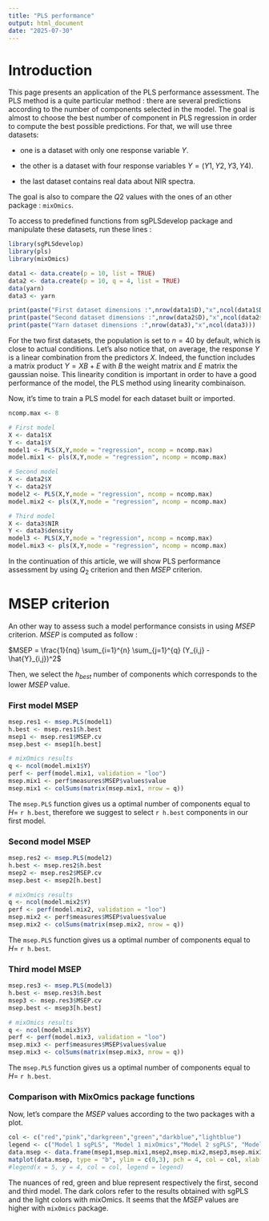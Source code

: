 ```yaml
---
title: "PLS performance"
output: html_document
date: "2025-07-30"
---
```



# Introduction

This page presents an application of the PLS performance assessment. The PLS method is a quite particular method : there are several predictions according to the number of components selected in the model. The goal is almost to choose the best number of component in PLS regression in order to compute the best possible predictions. For that, we will use three datasets: 

- one is a dataset with only one response variable $Y$.

- the other is a dataset with four response variables $Y = (Y1,Y2,Y3,Y4)$.

- the last dataset contains real data about NIR spectra.

The goal is also to compare the $Q2$ values with the ones of an other package : `mixOmics`.

To access to predefined functions from sgPLSdevelop package and manipulate these datasets, run these lines :

```r
library(sgPLSdevelop)
library(pls)
library(mixOmics) 

data1 <- data.create(p = 10, list = TRUE)
data2 <- data.create(p = 10, q = 4, list = TRUE)
data(yarn)
data3 <- yarn
```
```r
print(paste("First dataset dimensions :",nrow(data1$D),"x",ncol(data1$D)))
print(paste("Second dataset dimensions :",nrow(data2$D),"x",ncol(data2$D)))
print(paste("Yarn dataset dimensions :",nrow(data3),"x",ncol(data3)))
```


For the two first datasets, the population is set to $n = 40$ by default, which is close to actual conditions. 
Let's also notice that, on average, the response $Y$ is a linear combination from the predictors $X$. Indeed, the function includes a matrix product $Y = XB + E$ with $B$ the weight matrix and $E$ matrix the gaussian noise. This linearity condition is important in order to have a good performance of the model, the PLS method using linearity combinaison. 

Now, it's time to train a PLS model for each dataset built or imported. 

```r
ncomp.max <- 8

# First model
X <- data1$X
Y <- data1$Y
model1 <- PLS(X,Y,mode = "regression", ncomp = ncomp.max)
model.mix1 <- pls(X,Y,mode = "regression", ncomp = ncomp.max) 

# Second model
X <- data2$X
Y <- data2$Y
model2 <- PLS(X,Y,mode = "regression", ncomp = ncomp.max)
model.mix2 <- pls(X,Y,mode = "regression", ncomp = ncomp.max) 

# Third model
X <- data3$NIR
Y <- data3$density
model3 <- PLS(X,Y,mode = "regression", ncomp = ncomp.max)
model.mix3 <- pls(X,Y,mode = "regression", ncomp = ncomp.max) 
```

In the continuation of this article, we will show PLS performance assessment by using $Q_2$ criterion and then $MSEP$ criterion.


# MSEP criterion

An other way to assess such a model performance consists in using $MSEP$ criterion. $MSEP$ is computed as follow :

$MSEP = \frac{1}{nq} \sum_{i=1}^{n} \sum_{j=1}^{q} (Y_{i,j} - \hat{Y}_{i,j})^2$

Then, we select the $h_{best}$ number of components which corresponds to the lower $MSEP$ value.


### First model MSEP

```r
msep.res1 <- msep.PLS(model1)
h.best <- msep.res1$h.best
msep1 <- msep.res1$MSEP.cv
msep.best <- msep1[h.best]

# mixOmics results
q <- ncol(model.mix1$Y)
perf <- perf(model.mix1, validation = "loo")
msep.mix1 <- perf$measures$MSEP$values$value
msep.mix1 <- colSums(matrix(msep.mix1, nrow = q))
```

The `msep.PLS` function gives us a optimal number of components equal to $H =$ `r h.best`, therefore we suggest to select `r h.best` components in our first model.

### Second model MSEP

```r
msep.res2 <- msep.PLS(model2)
h.best <- msep.res2$h.best
msep2 <- msep.res2$MSEP.cv
msep.best <- msep2[h.best]

# mixOmics results
q <- ncol(model.mix2$Y)
perf <- perf(model.mix2, validation = "loo")
msep.mix2 <- perf$measures$MSEP$values$value
msep.mix2 <- colSums(matrix(msep.mix2, nrow = q))
```

The `msep.PLS` function gives us a optimal number of components equal to $H =$ `r h.best`.

### Third model MSEP

```r
msep.res3 <- msep.PLS(model3)
h.best <- msep.res3$h.best
msep3 <- msep.res3$MSEP.cv
msep.best <- msep3[h.best]

# mixOmics results
q <- ncol(model.mix3$Y)
perf <- perf(model.mix3, validation = "loo")
msep.mix3 <- perf$measures$MSEP$values$value
msep.mix3 <- colSums(matrix(msep.mix3, nrow = q))
```

The `msep.PLS` function gives us a optimal number of components equal to $H =$ `r h.best`.

### Comparison with MixOmics package functions

Now, let's compare the $MSEP$ values according to the two packages with a plot.

```r
col <- c("red","pink","darkgreen","green","darkblue","lightblue")
legend <- c("Model 1 sgPLS", "Model 1 mixOmics","Model 2 sgPLS", "Model 2 mixOmics","Model 3 sgPLS", "Model 3 mixOmics")
data.msep <- data.frame(msep1,msep.mix1,msep2,msep.mix2,msep3,msep.mix3)    
matplot(data.msep, type = "b", ylim = c(0,3), pch = 4, col = col, xlab = "Number of components", ylab = "MSEP values", main = "Q2 according to the model and to the package")
#legend(x = 5, y = 4, col = col, legend = legend)
```

The nuances of red, green and blue represent respectively the first, second and third model. The dark colors refer to the results obtained with sgPLS and the light colors with mixOmics. 
It seems that the $MSEP$ values are higher with `mixOmics` package.
